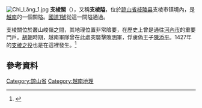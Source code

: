 {{expand|time=2016-01-02T08:43:07+00:00}}
[[File:Chi_Lăng_1.jpg|thumb]]
'''支棱關'''（{{lang-vi|Ải Chi Lăng}}），又稱'''支棱隘'''，位於[[諒山省|諒山省]][[枝陵县|枝陵县]]支棱市镇境內，是[[越南|越南]]的一個關隘。[[國道1號_(越南)|國道1號]]從這一關隘通過。

支棱關位於叢山峻嶺之間，其地理位置非常險要，在歷史上曾是通往[[河內市|河內市]]的重要門戶。[[胡朝|胡朝]]時期，越南軍隊曾在此處突襲擊敗[[明|明]]軍，俘虜偽王子[[陳添平|陳添平]]。1427年的[[支棱之役|支棱之役]]也是在這裡發生。<ref>{{Cite book|title=越南史略 初稿|last=明峥|publisher=生活·读书·新知三联书店|year=1958|location=北京|pages=152-154|language=zh}}</ref>

== 參考資料 ==
<references />
[[Category:諒山省|Category:諒山省]]
[[Category:越南地理|Category:越南地理]]